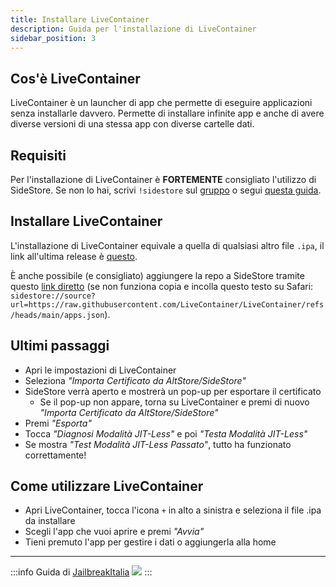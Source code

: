 ```yaml
---
title: Installare LiveContainer
description: Guida per l'installazione di LiveContainer
sidebar_position: 3
---
```


## Cos'è LiveContainer

LiveContainer è un launcher di app che permette di eseguire applicazioni senza installarle davvero. Permette di installare infinite app e anche di avere diverse versioni di una stessa app con diverse cartelle dati.

## Requisiti

Per l'installazione di LiveContainer è **FORTEMENTE** consigliato l'utilizzo di SideStore. Se non lo hai, scrivi ```!sidestore``` sul [gruppo](https://t.me/JailbreakItalia) o segui [questa guida](sidestore.mdx).

## Installare LiveContainer

L'installazione di LiveContainer equivale a quella di qualsiasi altro file ```.ipa```, il link all'ultima release è [questo](https://github.com/LiveContainer/LiveContainer/releases/latest/download/LiveContainer.ipa).

È anche possibile (e consigliato) aggiungere la repo a SideStore tramite questo [link diretto](https://tinyurl.com/LCSideStore) (se non funziona copia e incolla questo testo su Safari: ```sidestore://source?url=https://raw.githubusercontent.com/LiveContainer/LiveContainer/refs/heads/main/apps.json```).

## Ultimi passaggi

* Apri le impostazioni di LiveContainer
* Seleziona *"Importa Certificato da AltStore/SideStore"*
* SideStore verrà aperto e mostrerà un pop-up per esportare il certificato
    * Se il pop-up non appare, torna su LiveContainer e premi di nuovo *"Importa Certificato da AltStore/SideStore"*
* Premi *"Esporta"*
* Tocca *"Diagnosi Modalità JIT-Less"* e poi *"Testa Modalità JIT-Less"*
* Se mostra *"Test Modalità JIT-Less Passato"*, tutto ha funzionato correttamente!

## Come utilizzare LiveContainer

* Apri LiveContainer, tocca l'icona ```+``` in alto a sinistra e seleziona il file .ipa da installare
* Scegli l'app che vuoi aprire e premi *"Avvia"*
* Tieni premuto l'app per gestire i dati o aggiungerla alla home

---
:::info
Guida di [JailbreakItalia](https://t.me/JailbreakItalia) ![](https://upload.wikimedia.org/wikipedia/commons/thumb/8/82/Telegram_logo.svg/15px-Telegram_logo.svg.png)
:::